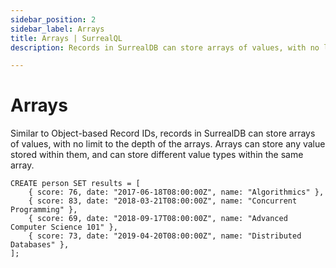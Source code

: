 ```yaml
---
sidebar_position: 2
sidebar_label: Arrays
title: Arrays | SurrealQL
description: Records in SurrealDB can store arrays of values, with no limit to the depth of the arrays

---
```


# Arrays

Similar to Object-based Record IDs, records in SurrealDB can store arrays of values, with no limit to the depth of the arrays. Arrays can store any value stored within them, and can store different value types within the same array.

```surql
CREATE person SET results = [
	{ score: 76, date: "2017-06-18T08:00:00Z", name: "Algorithmics" },
	{ score: 83, date: "2018-03-21T08:00:00Z", name: "Concurrent Programming" },
	{ score: 69, date: "2018-09-17T08:00:00Z", name: "Advanced Computer Science 101" },
	{ score: 73, date: "2019-04-20T08:00:00Z", name: "Distributed Databases" },
];
```